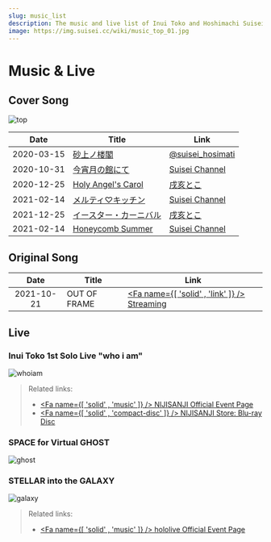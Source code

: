 ```yaml
---
slug: music_list
description: The music and live list of Inui Toko and Hoshimachi Suisei.
image: https://img.suisei.cc/wiki/music_top_01.jpg
---
```



# Music & Live

## Cover Song

![top](https://img.suisei.cc/wiki/music_top_01.jpg)

<!-- prettier-ignore -->
|Date|Title|Link|
|:--:|-----|----|
|2020-03-15|[砂上ノ楼閣](/timeline/2020#_2020-01-13)|[<SNSIcon Name="twitter" /> @suisei_hosimati](https://twitter.com/suisei_hosimati/status/1239146084712083456)|
|2020-10-31|[今宵月の館にて](/timeline/2020#first-tokomachi-cover-mv)|[<SNSIcon /> Suisei Channel](https://youtu.be/vhmFj1owmuk)|
|2020-12-25|[Holy Angel's Carol](/timeline/2020#2nd-tokomachi-cover-mv)|[<SNSIcon /> 戌亥とこ](https://youtu.be/vhmFj1owmu)|
|2021-02-14|[メルティ♡キッチン](/timeline/2021#3rd-tokomachi-cover-mv)|[<SNSIcon /> Suisei Channel](https://youtu.be/KiUvL-rp1zg)|
|2021-12-25|[イースター・カーニバル](/timeline/2021#4th-tokomachi-cover-mv)|[<SNSIcon /> 戌亥とこ](https://youtu.be/edp420amW1s)|
|2021-02-14|[Honeycomb Summer](/timeline/2021#5th-tokomachi-cover-mv)|[<SNSIcon /> Suisei Channel](https://youtu.be/aWv2KjaFqBA)|

## Original Song

<!-- prettier-ignore -->
|Date|Title|Link|
|:--:|-----|----|
|2021-10-21|OUT OF FRAME|[<Fa name={[ 'solid' , 'link' ]} /> Streaming](https://cover.lnk.to/oof)|

## Live

### Inui Toko 1st Solo Live "who i am"

![whoiam](https://img.suisei.cc/wiki/music_whoiam.jpg)

<FYI Topic='"who i am"' Desc="/topics/toko_who_i_am" />

> Related links:
> 
> - [<Fa name={[ 'solid' , 'music' ]} /> NIJISANJI Official Event Page](https://event.nijisanji.app/inui_whoiam/)
> - [<Fa name={[ 'solid' , 'compact-disc' ]} /> NIJISANJI Store: Blu-ray Disc](https://shop.nijisanji.jp/s/niji/item/detail/NJSJ-026)

### SPACE for Virtual GHOST

![ghost](https://img.suisei.cc/wiki/music_ghost.jpg)

<FYI Topic="SPACE for Virtual GHOST" Desc="/topics/suisei_ghost" />

### STELLAR into the GALAXY

![galaxy](https://img.suisei.cc/wiki/music_galaxy.jpg)

<FYI Topic="STELLAR into the GALAXY" Desc="/topics/suisei_galaxy" />

> Related links:
>
> - [<Fa name={[ 'solid' , 'music' ]} /> hololive Official Event Page](https://stellarintothegalaxy.hololive.tv/)
